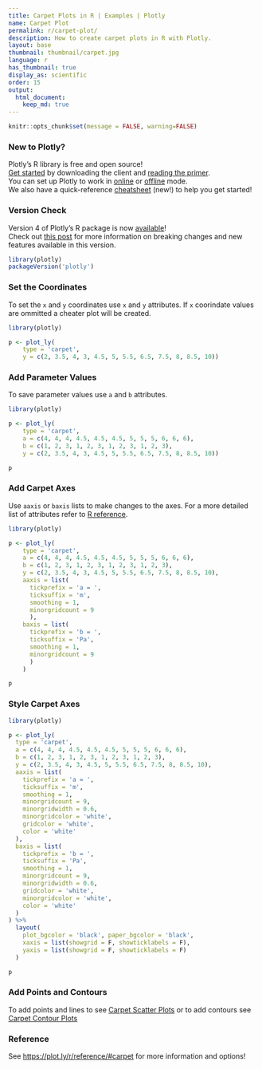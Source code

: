 ```yaml
---
title: Carpet Plots in R | Examples | Plotly
name: Carpet Plot
permalink: r/carpet-plot/
description: How to create carpet plots in R with Plotly.
layout: base
thumbnail: thumbnail/carpet.jpg
language: r
has_thumbnail: true
display_as: scientific
order: 15
output:
  html_document:
    keep_md: true
---
```


```r
knitr::opts_chunk$set(message = FALSE, warning=FALSE)
```

### New to Plotly?

Plotly's R library is free and open source!<br>
[Get started](https://plot.ly/r/getting-started/) by downloading the client and [reading the primer](https://plot.ly/r/getting-started/).<br>
You can set up Plotly to work in [online](https://plot.ly/r/getting-started/#hosting-graphs-in-your-online-plotly-account) or [offline](https://plot.ly/r/offline/) mode.<br>
We also have a quick-reference [cheatsheet](https://images.plot.ly/plotly-documentation/images/r_cheat_sheet.pdf) (new!) to help you get started!

### Version Check

Version 4 of Plotly's R package is now [available](https://plot.ly/r/getting-started/#installation)!<br>
Check out [this post](http://moderndata.plot.ly/upgrading-to-plotly-4-0-and-above/) for more information on breaking changes and new features available in this version.
```r
library(plotly)
packageVersion('plotly')
```

### Set the Coordinates 

To set the `x` and `y` coordinates use `x` and `y` attributes. If `x` coorindate values are ommitted a cheater plot will be created.

```r
library(plotly)

p <- plot_ly(
    type = 'carpet',
    y = c(2, 3.5, 4, 3, 4.5, 5, 5.5, 6.5, 7.5, 8, 8.5, 10))
```

### Add Parameter Values

To save parameter values use `a` and `b` attributes.

```r
library(plotly)

p <- plot_ly(
    type = 'carpet',
    a = c(4, 4, 4, 4.5, 4.5, 4.5, 5, 5, 5, 6, 6, 6),
    b = c(1, 2, 3, 1, 2, 3, 1, 2, 3, 1, 2, 3),
    y = c(2, 3.5, 4, 3, 4.5, 5, 5.5, 6.5, 7.5, 8, 8.5, 10))

p
```

### Add Carpet Axes

Use `aaxis` or `baxis` lists to make changes to the axes. For a more detailed list of attributes refer to [R reference](https://plot.ly/r/reference/#carpet-aaxis).

```r
library(plotly)

p <- plot_ly(
    type = 'carpet',
    a = c(4, 4, 4, 4.5, 4.5, 4.5, 5, 5, 5, 6, 6, 6),
    b = c(1, 2, 3, 1, 2, 3, 1, 2, 3, 1, 2, 3),
    y = c(2, 3.5, 4, 3, 4.5, 5, 5.5, 6.5, 7.5, 8, 8.5, 10),
    aaxis = list(
      tickprefix = 'a = ',
      ticksuffix = 'm',
      smoothing = 1,
      minorgridcount = 9
      ),
    baxis = list(
      tickprefix = 'b = ',
      ticksuffix = 'Pa',
      smoothing = 1,
      minorgridcount = 9
      )
    )

p
```

### Style Carpet Axes

```r
library(plotly)

p <- plot_ly(
  type = 'carpet',
  a = c(4, 4, 4, 4.5, 4.5, 4.5, 5, 5, 5, 6, 6, 6),
  b = c(1, 2, 3, 1, 2, 3, 1, 2, 3, 1, 2, 3),
  y = c(2, 3.5, 4, 3, 4.5, 5, 5.5, 6.5, 7.5, 8, 8.5, 10),
  aaxis = list(
    tickprefix = 'a = ',
    ticksuffix = 'm',
    smoothing = 1,
    minorgridcount = 9,
    minorgridwidth = 0.6,
    minorgridcolor = 'white',
    gridcolor = 'white',
    color = 'white'
  ),
  baxis = list(
    tickprefix = 'b = ',
    ticksuffix = 'Pa',
    smoothing = 1,
    minorgridcount = 9,
    minorgridwidth = 0.6,
    gridcolor = 'white',
    minorgridcolor = 'white',
    color = 'white'
  )
) %>%
  layout(
    plot_bgcolor = 'black', paper_bgcolor = 'black',
    xaxis = list(showgrid = F, showticklabels = F),
    yaxis = list(showgrid = F, showticklabels = F)
  )

p
```

### Add Points and Contours

To add points and lines to see [Carpet Scatter Plots](https://plot.ly/r/carpet-scatter) or to add contours see [Carpet Contour Plots](https://plot.ly/r/carpet-contour)

### Reference

See [https://plot.ly/r/reference/#carpet](https://plot.ly/r/reference/#carpet) for more information and options!
